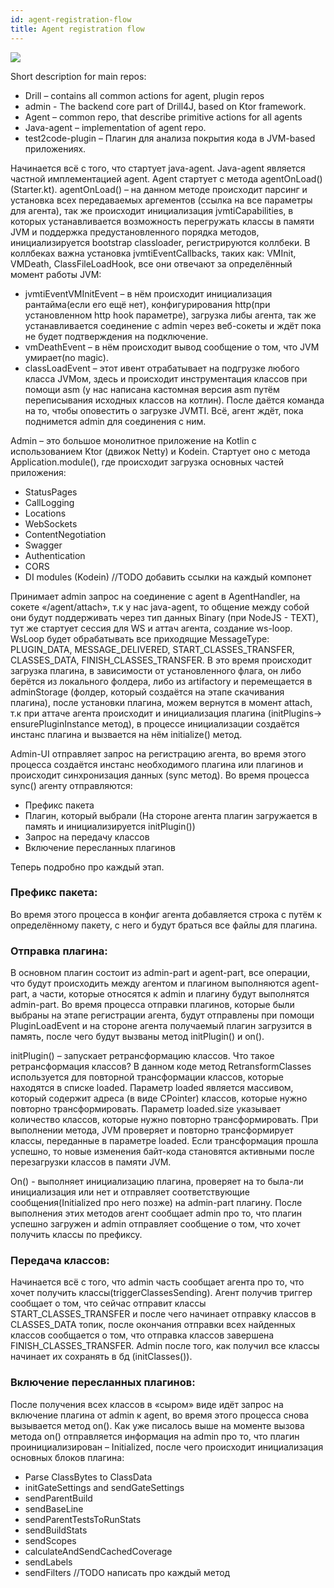 ```yaml
---
id: agent-registration-flow
title: Agent registration flow
---
```


<Image src="img/for-development/agent-registration-sequence.png" />


Short description for main repos:
- Drill – contains all common actions for agent, plugin repos
- admin - The backend core part of Drill4J, based on Ktor framework.
- Agent – common repo, that describe primitive actions for all agents
- Java-agent – implementation of agent repo.
- test2code-plugin – Плагин для анализа покрытия кода в JVM-based приложениях.


Начинается всё с того, что стартует java-agent. Java-agent является частной имплементацией agent. Agent стартует с метода agentOnLoad() (Starter.kt).
agentOnLoad() – на данном методе происходит парсинг и установка всех передаваемых аргементов (ссылка на все параметры для агента),
так же происходит инициализация jvmtiCapabilities, в которых устанавливается возможность перегружать классы в памяти JVM и поддержка
предустановленного порядка методов, инициализируется bootstrap classloader, регистрируются коллбеки. В коллбеках важна установка jvmtiEventCallbacks,
таких как: VMInit, VMDeath, ClassFileLoadHook, все они отвечают за определённый момент работы JVM:
- jvmtiEventVMInitEvent – в нём происходит инициализация рантайма(если его ещё нет), конфигурирования http(при установленном http hook параметре),
загрузка либы агента, так же устанавливается соединение с admin через веб-сокеты и ждёт пока не будет подтверждения на подключение.
- vmDeathEvent – в нём происходит вывод сообщение о том, что JVM умирает(no magic).
- classLoadEvent – этот ивент отрабатывает на подгрузке любого класса JVMом, здесь и происходит инструментация классов при помощи asm (у нас написана кастомная версия asm путём переписывания исходных классов на котлин).
После даётся команда на то, чтобы оповестить о загрузке JVMTI. Всё, агент ждёт, пока поднимется admin для соединения с ним.


Admin – это большое монолитное приложение на Kotlin с использованием Ktor (движок Netty) и Kodein. Стартует оно с метода Application.module(),
где происходит загрузка основных частей приложения:
- StatusPages
- CallLogging
- Locations
- WebSockets
- ContentNegotiation
- Swagger
- Authentication
- CORS
- DI modules (Kodein)
//TODO добавить ссылки на каждый компонет


Принимает admin запрос на соединение с agent в AgentHandler, на сокете «/agent/attach», т.к у нас java-agent,
то общение между собой они будут поддерживать через тип данных Binary (при NodeJS - TEXT), тут же стартует сессия для WS и аттач агента, создание ws-loop.
WsLoop будет обрабатывать все приходящие MessageType: PLUGIN_DATA, MESSAGE_DELIVERED, START_CLASSES_TRANSFER, CLASSES_DATA, FINISH_CLASSES_TRANSFER.
В это время происходит загрузка плагина, в зависимости от установленного флага, он либо берётся из локального фолдера, либо из artifactory и перемещается
в adminStorage (фолдер, который создаётся на этапе скачивания плагина), после установки плагина, можем вернутся в момент attach, т.к при аттаче агента
происходит и инициализация плагина (initPlugins-> ensurePluginInstance метод), в процессе инициализации создаётся инстанс плагина и вызвается на нём initialize() метод.

Admin-UI отправляет запрос на регистрацию агента, во время этого процесса создаётся инстанс необходимого плагина или плагинов
и происходит синхронизация данных (sync метод). Во время процесса sync() агенту отправляются:
- Префикс пакета
- Плагин, который выбрали (На стороне агента плагин загружается в память и инициализируется initPlugin())
- Запрос на передачу классов
- Включение пересланных плагинов

Теперь подробно про каждый этап.

### Префикс пакета:
Во время этого процесса в конфиг агента добавляется строка с путём к определённому пакету, с него и будут браться все файлы для плагина.

### Отправка плагина:
В основном плагин состоит из admin-part и agent-part, все операции, что будут происходить между агентом и плагином выполняются agent-part, а части, которые относятся к admin и плагину будут выполнятся admin-part.
Во время процесса отправки плагинов, которые были выбраны на этапе регистрации агента, будут отправлены при помощи PluginLoadEvent и на стороне агента получаемый плагин загрузится в память, после чего будут вызваны метод initPlugin() и on().

initPlugin() – запускает ретрансформацию классов. Что такое ретрансформация классов? В данном коде метод RetransformClasses используется
для повторной трансформации классов, которые находятся в списке loaded. Параметр loaded является массивом, который содержит адреса (в виде CPointer) классов,
которые нужно повторно трансформировать. Параметр loaded.size указывает количество классов, которые нужно повторно трансформировать. При выполнении метода,
JVM проверяет и повторно трансформирует классы, переданные в параметре loaded. Если трансформация прошла успешно, то новые изменения байт-кода становятся
активными после перезагрузки классов в памяти JVM.

On() - выполняет инициализацию плагина, проверяет на то была-ли инициализация или нет и отправляет соответствующие сообщения(Initialized про него позже) на admin-part плагину.
После выполнения этих методов агент сообщает admin про то, что плагин успешно загружен и admin отправляет сообщение о том, что хочет получить классы по префиксу.

### Передача классов:
Начинается всё с того, что admin часть сообщает агента про то, что хочет получить классы(triggerClassesSending). Агент получив триггер сообщает о том, что сейчас отправит классы START_CLASSES_TRANSFER
и после чего начинает отправку классов в CLASSES_DATA топик, после окончания отправки всех найденных классов сообщается о том,
что отправка классов завершена FINISH_CLASSES_TRANSFER. Admin после того, как получил все классы начинает их сохранять в бд (initClasses()).

### Включение пересланных плагинов:
После получения всех классов в «сыром» виде идёт запрос на включение плагина от admin к agent, во время этого процесса снова вызывается метод on().
Как уже писалось выше на моменте вызова метода on() отправляется информация на admin про то,
что плагин проинициализирован – Initialized, после чего происходит инициализация основных блоков плагина:
- Parse ClassBytes to ClassData
- initGateSettings and sendGateSettings
- sendParentBuild
- sendBaseLine
- sendParentTestsToRunStats
- sendBuildStats
- sendScopes
- calculateAndSendCachedCoverage
- sendLabels
- sendFilters
//TODO написать про каждый метод
